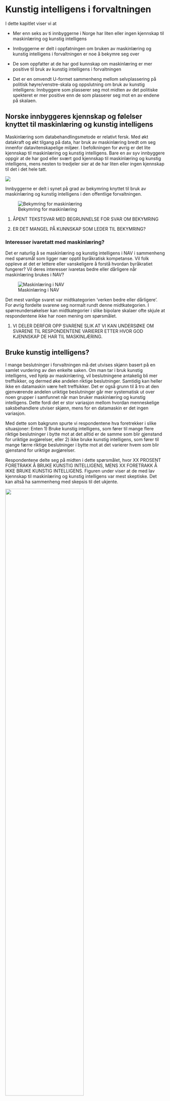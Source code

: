 # Kunstig intelligens i forvaltningen

I dette kapitlet viser vi at

- Mer enn seks av ti innbyggerne i Norge har liten eller ingen kjennskap til maskinlæring og kunstig intelligens

- Innbyggerne er delt i oppfatningen om bruken av maskinlæring og kunstig intelligens i forvaltningen er noe å bekymre seg over

- De som oppfatter at de har god kunnskap om maskinlæring er mer positive til bruk av kunstig intelligens i forvaltningen

- Det er en omvendt U-formet sammenheng mellom selvplassering på politisk høyre/venstre-skala og oppslutning om bruk av kunstig intelligens: 
Innbyggere som plasserer seg mot midten av det politiske spekteret er mer positive enn de som plasserer seg mot en av endene på skalaen.

## Norske innbyggeres kjennskap og følelser knyttet til maskinlæring og kunstig intelligens

Maskinlæring som databehandlingsmetode er relativt fersk.
Med økt datakraft og økt tilgang på data, har bruk av maskinlæring bredt om seg innenfor datavitenskapelige miljøer.
I befolkningen for øvrig er det lite kjennskap til maskinlæring og kunstig intelligens.
Bare en av syv innbyggere oppgir at de har god eller svært god kjennskap til maskinlæring og kunstig intelligens, mens nesten to tredjeler sier at de har liten eller ingen kjennskap til det i det hele tatt.

<!-- I forkant av spørsmålene får derfor alle en liten introduksjon til hva det er. -->
<!-- De blir opplyst at å bruke maskinlæring innebærer å få datamaskiner til å lære seg å løse oppgaver basert på et datamateriale.  -->
<!-- Ofte kan datamaskinen bli ekstremt treffsikker, men det krever typisk veldig mye datamateriale.  -->
<!-- Maskinlæring er i dag grunnlaget for alt fra automatisk stemmegjenkjenning til førerløse biler. -->
<!-- Den offentlige forvaltningen, inkludert NAV, bruker i enkelte tilfeller maskinlæring for å hjelpe med å ta beslutninger i saker de har ansvar for.  -->
<!-- Formålet er å redusere kostnader og behandlingstid, og å gjøre beslutninger bedre og mer treffsikre.  -->
<!-- Et eksempel kan være å lære en datamaskin å forutsi omtrent hvor lenge en person vil være sykmeldt, basert på informasjon om sykdommen og personen.  -->
<!-- Det kan en saksbehandler da bruke for å velge passende tiltak. -->
<!-- Etter denne korte introduksjonen kartlegger vi deres kjennskap og holdninger rundt bruk av maskinlæring i den offentlige forvaltningen.  -->

![](figs/png/fig_ml_knowledge.png)

Innbyggerne er delt i synet på grad av bekymring knyttet til bruk av maskinlæring og kunstig intelligens i den offentlige forvaltningen. 

![Bekymring for maskinlæring](figs/png/fig_ml_worried.png)

1. ÅPENT TEKSTSVAR MED BEGRUNNELSE FOR SVAR OM BEKYMRING

2. ER DET MANGEL PÅ KUNNSKAP SOM LEDER TIL BEKYMRING?

### Interesser ivaretatt med maskinlæring?

Det er naturlig å se maskinlæring og kunstig intelligens i NAV i sammenheng med spørsmål som ligger nær opptil byråkratisk kompetanse.
Vil folk oppleve at det er lettere eller vanskeligere å forstå hvordan byråkratiet fungerer?
Vil deres interesser ivaretas bedre eller dårligere når maskinlæring brukes i NAV?

![Maskinlæring i NAV](figs/png/fig_nav_ml_helps_interest.png)

Det mest vanlige svaret var midtkategorien 'verken bedre eller dårligere'.
For øvrig fordelte svarene seg normalt rundt denne midtkategorien.
I spørreundersøkelser kan midtkategorier i slike bipolare skalaer ofte skjule at respondentene ikke har noen mening om spørsmålet.

1. VI DELER DERFOR OPP SVARENE SLIK AT VI KAN UNDERSØKE OM SVARENE TIL RESPONDENTENE VARIERER ETTER HVOR GOD KJENNSKAP DE HAR TIL MASKINLÆRING.

## Bruke kunstig intelligens?

I mange beslutninger i forvaltningen må det utvises skjønn basert på en samlet vurdering av den enkelte saken.
Om man tar i bruk kunstig intelligens, ved hjelp av maskinlæring, vil beslutningene antakelig bli mer treffsikker, og dermed øke andelen riktige beslutninger.
Samtidig kan heller ikke en datamaskin være helt treffsikker. 
Det er også grunn til å tro at den gjenværende andelen uriktige beslutninger går mer systematisk ut over noen grupper i samfunnet når man bruker maskinlæring og kunstig intelligens. 
Dette fordi det er stor variasjon mellom hvordan menneskelige saksbehandlere utviser skjønn, mens for en datamaskin er det ingen variasjon.

Med dette som bakgrunn spurte vi respondentene hva foretrekker i slike situasjoner: 
Enten 1) Bruke kunstig intelligens, som fører til mange flere riktige beslutninger i bytte mot at det alltid er de samme som blir gjenstand for uriktige avgjørelser, eller 2) ikke bruke kunstig intelligens, som fører til mange færre riktige beslutninger i bytte mot at det varierer hvem som blir gjenstand for uriktige avgjørelser.

Respondentene delte seg på midten i dette spørsmålet, hvor XX PROSENT FORETRAKK Å BRUKE KUNSTIG INTELLIGENS, MENS XX FORETRAKK Å IKKE BRUKE KUNSTIG INTELLIGENS.
Figuren under viser at de med lav kjennskap til maskinlæring og kunstig intelligens var mest skeptiske.
Det kan altså ha sammenheng med skepsis til det ukjente.

![](figs/png/fig_relval_ml_know.png){width='70%'}

Spørsmålet har også en politisk-filosofisk dimensjon over seg.
Premisset som legges til grunn for spørsmålet er at man ved å innføre kunstig intelligens påvirker fordelingen av riktige beslutninger. 
Det blir da et spørsmål om fordeling av goder, og om man er villig til å ofre et lite antall individer som systematisk forfordeles med uriktige beslutninger, mot at populasjonen som helhet nyter godt av en høyere andel riktige beslutninger.

Ut fra dette perspektivet gir det mening at de som plasserer seg lengst til venstre er minst villige til å bruke kunstig intelligens.
Vi noterer oss også at de som plasserer seg lengst til høyre også er mindre villige til å bruke kunstig intelligens når konsekvensene av bruken presenteres slik som den har blitt gjort i dette konkrete tilfellet.

![](figs/png/fig_relval_polscale.png){width='70%'}


Det er viktig å ha i mente at de to siste kulepunktene omhandler svar som blir gitt i en spesifikk "framing" av kunstig intelligens; nemlig en situasjon hvor bruken av kunstig intelligens påvirker beslutningene på en måte som gjør dem mer treffsikre, men samtidig mer systematisk feildiagnostiserer. 